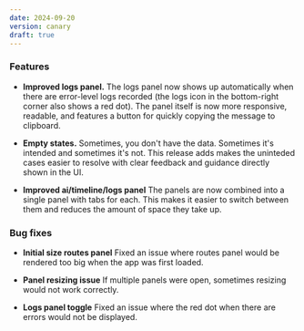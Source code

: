 ```yaml
---
date: 2024-09-20
version: canary
draft: true
---
```


### Features

- **Improved logs panel.** The logs panel now shows up automatically when there are error-level logs recorded (the logs icon in the bottom-right corner also shows a red dot). The panel itself is now more responsive, readable, and features a button for quickly copying the message to clipboard.

- **Empty states.** Sometimes, you don't have the data. Sometimes it's intended and sometimes it's not. This release adds makes the uninteded cases easier to resolve with clear feedback and guidance directly shown in the UI.

- **Improved ai/timeline/logs panel** The panels are now combined into a single panel with tabs for each. This makes it easier to switch between them and reduces the amount of space they take up.

### Bug fixes

- **Initial size routes panel** Fixed an issue where routes panel would be rendered too big when the app was first loaded.

- **Panel resizing issue** If multiple panels were open, sometimes resizing would not work correctly. 

- **Logs panel toggle** Fixed an issue where the red dot when there are errors would not be displayed.

